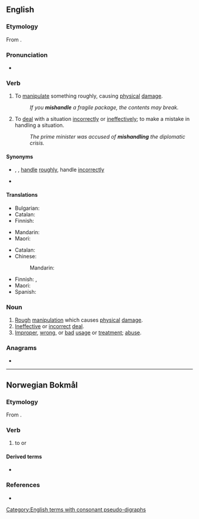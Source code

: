 ==English==

===Etymology===
From {{prefix|en|mis|handle}}.

===Pronunciation===
* {{IPA|en|/mɪsˈhændəl/}}

===Verb===
{{en-verb}}

# {{lb|en|transitive}} To [[manipulate]] something roughly, causing [[physical]] [[damage]].
#: ''If you '''mishandle''' a fragile package, the contents may break.''
# {{lb|en|transitive}} To [[deal]] with a situation [[incorrect]]ly or [[ineffectively]]; to make a mistake in handling a situation.
#: ''The prime minister was accused of '''mishandling''' the diplomatic crisis.''

====Synonyms====
* {{sense|manipulate roughly}} {{l|en|misuse}}, {{l|en|abuse}}, [[handle]] [[roughly]], handle [[incorrectly]]
* {{sense|handle a situation incorrectly}} {{l|en|mismanage}}

====Translations====
{{trans-top|manipulate roughly}}
* Bulgarian: {{t|bg|малтретиране|n}}
* Catalan: {{t+|ca|malmenar}}
* Finnish: {{t|fi|[[käsitellä]] [[kovakouraisesti]]}}
{{trans-mid}}
* Mandarin: {{t+|cmn|虐待|sc=Hani}}
* Maori: {{t|mi|haukeke}}
{{trans-bottom}}

{{trans-top|deal with incorrectly}}
* Catalan: {{t+|ca|malmenar}}
* Chinese:
*: Mandarin: {{t|cmn|处理不当|sc=Hani}}
{{trans-mid}}
* Finnish: {{t|fi|[[hoitaa]] [[huonosti]]}}, {{t+|fi|tunaroida}}
* Maori: {{t|mi|raukoti}}
* Spanish: {{t|es|[[llevar]] [[mal]]}}
{{trans-bottom}}

===Noun===
{{en-noun|~}}

# [[rough|Rough]] [[manipulation]] which causes [[physical]] [[damage]].
# [[ineffective|Ineffective]] or [[incorrect]] [[deal]].
# [[improper|Improper]], [[wrong]], or [[bad]] [[usage]] or [[treatment]]; [[abuse]].

===Anagrams===
* {{anagrams|en|a=adehilmns|shieldman}}

[[Category:English terms with consonant pseudo-digraphs]]

----

==Norwegian Bokmål==

===Etymology===
From {{der|nb|gml|mishandelen}}.

===Verb===
{{head|nb|verb|imperative|mishandl|or|mishandle|present tense|mishandler|simple past and past participle|mishandla|or|mishandlet}}

# to {{l|en|maltreat}} or {{l|en|mistreat}}

====Derived terms====
* {{l|nb|mishandling}}

===References===
* {{R:The Bokmål Dictionary}}